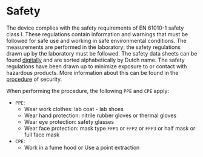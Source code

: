 # Safety


The device complies with the safety requirements of EN 61010-1 safety class I.
These regulations contain information and warnings that must be followed for safe use and working in safe environmental conditions.
The measurements are performed in the laboratory; the safety regulations drawn up by the laboratory must be followed.
The safety data sheets can be found [digitally](https://drive.google.com/drive/folders/1WOp8fWH3CMoHbpN1TAxPrqUrT_GqTf02) and are sorted alphabetically by Dutch name.
The safety regulations have been drawn up to minimize exposure to or contact with hazardous products.
More information about this can be found in the [procedure](https://drive.google.com/drive/folders/1zHNxMmNSiZPfmPUYeq-kyidKq6xiVEdj) of security.

When performing the procedure, the following `PPE` and `CPE` apply:

- `PPE`:
    - Wear work clothes: lab coat - lab shoes
    - Wear hand protection: nitrile rubber gloves or thermal gloves
    - Wear eye protection: safety glasses
    - Wear face protection: mask type `FFP1` or `FFP2` or `FFP3` or half mask or full face mask
- `CPE`:
    - Work in a fume hood or Use a point extraction
